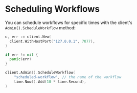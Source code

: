 # Scheduling Workflows

You can schedule workflows for specific times with the client's `Admin().ScheduleWorkflow` method:

```go
c, err := client.New(
  client.WithHostPort("127.0.0.1", 7077),
)

if err != nil {
  panic(err)
}

client.Admin().ScheduleWorkflow(
    "scheduled-workflow", // the name of the workflow
    time.Now().Add(10 * time.Second),
)
```